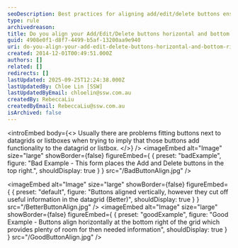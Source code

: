 ```yaml
---
seoDescription: Best practices for aligning add/edit/delete buttons ensure a seamless user experience by placing them horizontally at the bottom right of datagrids and listboxes.
type: rule
archivedreason:
title: Do you align your Add/Edit/Delete buttons horizontal and bottom right?
guid: 4908e0f1-d8f7-4499-b5af-13200aa9e940
uri: do-you-align-your-add-edit-delete-buttons-horizontal-and-bottom-right
created: 2014-12-01T00:49:51.000Z
authors: []
related: []
redirects: []
lastUpdated: 2025-09-25T12:24:38.000Z
lastUpdatedBy: Chloe Lin [SSW]
lastUpdatedByEmail: chloelin@ssw.com.au
createdBy: RebeccaLiu
createdByEmail: RebeccaLiu@ssw.com.au
isArchived: false
---
```


<introEmbed
  body={<>
Usually there are problems fitting buttons next to datagrids or listboxes when trying to imply that those buttons add functionality to the datagrid or listbox.
  </>}
/>
<imageEmbed
  alt="Image"
  size="large"
  showBorder={false}
  figureEmbed={ {
    preset: "badExample",
    figure: "Bad Example - This form places the Add and Delete buttons in the top right.",
    shouldDisplay: true
  } }
  src="/BadButtonAlign.jpg"
/>


<imageEmbed
  alt="Image"
  size="large"
  showBorder={false}
  figureEmbed={ {
    preset: "default",
    figure: "Buttons aligned vertically, however they cut off useful information in the datagrid (Better)",
    shouldDisplay: true
  } }
  src="/BetterButtonAlign.jpg"
/>
<imageEmbed
  alt="Image"
  size="large"
  showBorder={false}
  figureEmbed={ {
    preset: "goodExample",
    figure: "Good Example - Buttons align horizontally at the bottom right of the grid which provides plenty of room for then needed information",
    shouldDisplay: true
  } }
  src="/GoodButtonAlign.jpg"
/>
